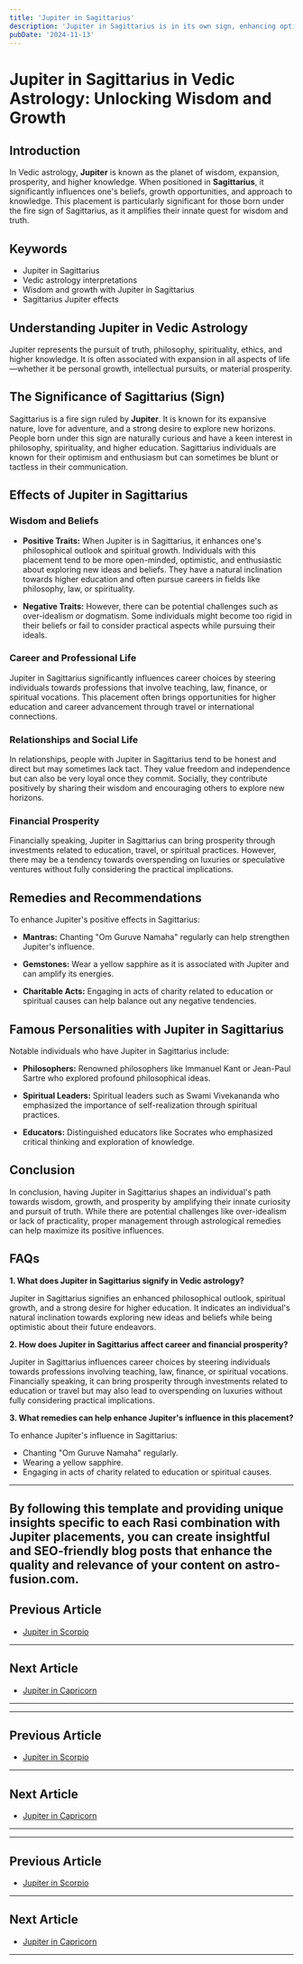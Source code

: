 ```yaml
---
title: 'Jupiter in Sagittarius'
description: 'Jupiter in Sagittarius is in its own sign, enhancing optimism, wisdom, and a love for exploration. Individuals are philosophical, adventurous, and have a strong desire for freedom and truth, in Vedic Astrology.'
pubDate: '2024-11-13'
---
```


# Jupiter in Sagittarius in Vedic Astrology: Unlocking Wisdom and Growth

## Introduction

In Vedic astrology, **Jupiter** is known as the planet of wisdom, expansion, prosperity, and higher knowledge. When positioned in **Sagittarius**, it significantly influences one's beliefs, growth opportunities, and approach to knowledge. This placement is particularly significant for those born under the fire sign of Sagittarius, as it amplifies their innate quest for wisdom and truth.

## Keywords

- Jupiter in Sagittarius
- Vedic astrology interpretations
- Wisdom and growth with Jupiter in Sagittarius
- Sagittarius Jupiter effects

## Understanding Jupiter in Vedic Astrology

Jupiter represents the pursuit of truth, philosophy, spirituality, ethics, and higher knowledge. It is often associated with expansion in all aspects of life—whether it be personal growth, intellectual pursuits, or material prosperity.

## The Significance of Sagittarius (Sign)

Sagittarius is a fire sign ruled by **Jupiter**. It is known for its expansive nature, love for adventure, and a strong desire to explore new horizons. People born under this sign are naturally curious and have a keen interest in philosophy, spirituality, and higher education. Sagittarius individuals are known for their optimism and enthusiasm but can sometimes be blunt or tactless in their communication.

## Effects of Jupiter in Sagittarius

### Wisdom and Beliefs

- **Positive Traits:** When Jupiter is in Sagittarius, it enhances one's philosophical outlook and spiritual growth. Individuals with this placement tend to be more open-minded, optimistic, and enthusiastic about exploring new ideas and beliefs. They have a natural inclination towards higher education and often pursue careers in fields like philosophy, law, or spirituality.
  
- **Negative Traits:** However, there can be potential challenges such as over-idealism or dogmatism. Some individuals might become too rigid in their beliefs or fail to consider practical aspects while pursuing their ideals.

### Career and Professional Life

Jupiter in Sagittarius significantly influences career choices by steering individuals towards professions that involve teaching, law, finance, or spiritual vocations. This placement often brings opportunities for higher education and career advancement through travel or international connections.

### Relationships and Social Life

In relationships, people with Jupiter in Sagittarius tend to be honest and direct but may sometimes lack tact. They value freedom and independence but can also be very loyal once they commit. Socially, they contribute positively by sharing their wisdom and encouraging others to explore new horizons.

### Financial Prosperity

Financially speaking, Jupiter in Sagittarius can bring prosperity through investments related to education, travel, or spiritual practices. However, there may be a tendency towards overspending on luxuries or speculative ventures without fully considering the practical implications.

## Remedies and Recommendations

To enhance Jupiter's positive effects in Sagittarius:

- **Mantras:** Chanting "Om Guruve Namaha" regularly can help strengthen Jupiter's influence.
  
- **Gemstones:** Wear a yellow sapphire as it is associated with Jupiter and can amplify its energies.
  
- **Charitable Acts:** Engaging in acts of charity related to education or spiritual causes can help balance out any negative tendencies.

## Famous Personalities with Jupiter in Sagittarius

Notable individuals who have Jupiter in Sagittarius include:

- **Philosophers:** Renowned philosophers like Immanuel Kant or Jean-Paul Sartre who explored profound philosophical ideas.
  
- **Spiritual Leaders:** Spiritual leaders such as Swami Vivekananda who emphasized the importance of self-realization through spiritual practices.
  
- **Educators:** Distinguished educators like Socrates who emphasized critical thinking and exploration of knowledge.

## Conclusion

In conclusion, having Jupiter in Sagittarius shapes an individual's path towards wisdom, growth, and prosperity by amplifying their innate curiosity and pursuit of truth. While there are potential challenges like over-idealism or lack of practicality, proper management through astrological remedies can help maximize its positive influences.

## FAQs

**1. What does Jupiter in Sagittarius signify in Vedic astrology?**

Jupiter in Sagittarius signifies an enhanced philosophical outlook, spiritual growth, and a strong desire for higher education. It indicates an individual's natural inclination towards exploring new ideas and beliefs while being optimistic about their future endeavors.

**2. How does Jupiter in Sagittarius affect career and financial prosperity?**

Jupiter in Sagittarius influences career choices by steering individuals towards professions involving teaching, law, finance, or spiritual vocations. Financially speaking, it can bring prosperity through investments related to education or travel but may also lead to overspending on luxuries without fully considering practical implications.

**3. What remedies can help enhance Jupiter's influence in this placement?**

To enhance Jupiter's influence in Sagittarius:

- Chanting "Om Guruve Namaha" regularly.
- Wearing a yellow sapphire.
- Engaging in acts of charity related to education or spiritual causes.

---

By following this template and providing unique insights specific to each Rasi combination with Jupiter placements, you can create insightful and SEO-friendly blog posts that enhance the quality and relevance of your content on astro-fusion.com.
---

## Previous Article
- [Jupiter in Scorpio](/blogs-md/0805_Jupiter_in_Rashi/080508_Jupiter_in_Scorpio.mdx)

---

## Next Article
- [Jupiter in Capricorn](/blogs-md/0805_Jupiter_in_Rashi/080510_Jupiter_in_Capricorn.mdx)

---
---

## Previous Article
- [Jupiter in Scorpio](080508_Jupiter_in_Scorpio.mdx)

---

## Next Article
- [Jupiter in Capricorn](080510_Jupiter_in_Capricorn.mdx)

---
---

## Previous Article
- [Jupiter in Scorpio](080508_Jupiter_in_Scorpio.mdx)

---

## Next Article
- [Jupiter in Capricorn](080510_Jupiter_in_Capricorn.mdx)

---
